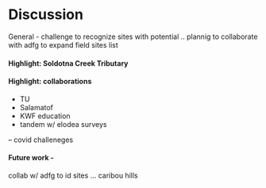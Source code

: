 # Discussion


General - challenge to recognize sites with potential .. plannig to collaborate with adfg to expand field sites list


#### Highlight: Soldotna Creek Tributary


#### Highlight: collaborations

- TU
- Salamatof
- KWF education
- tandem w/ elodea surveys

-- covid challeneges

#### Future work - 

collab w/ adfg to id sites ... caribou hills


